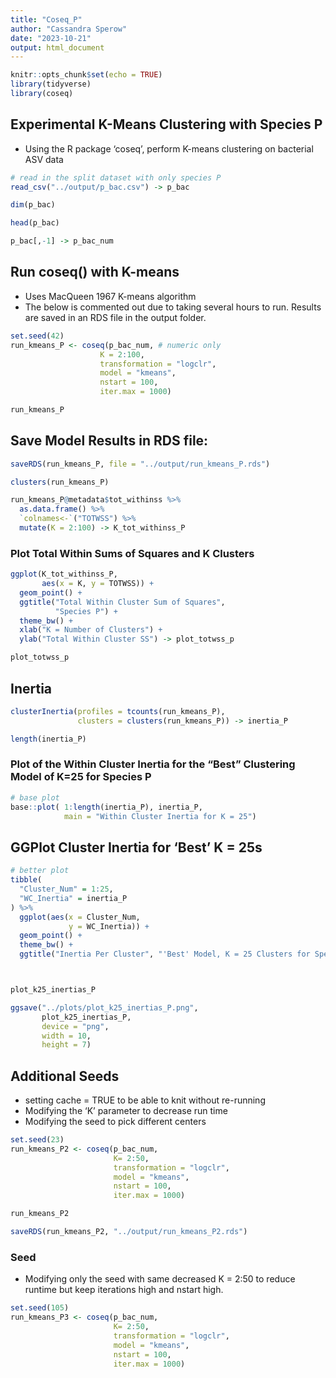 ```yaml
---
title: "Coseq_P"
author: "Cassandra Sperow"
date: "2023-10-21"
output: html_document
---
```


```r
knitr::opts_chunk$set(echo = TRUE)
library(tidyverse)
library(coseq)
```

## Experimental K-Means Clustering with Species P
- Using the R package 'coseq', perform K-means clustering on bacterial ASV data
```r
# read in the split dataset with only species P
read_csv("../output/p_bac.csv") -> p_bac
```

```r
dim(p_bac)
```


```r
head(p_bac)

p_bac[,-1] -> p_bac_num
```

## Run coseq() with K-means
- Uses MacQueen 1967 K-means algorithm 
- The below is commented out due to taking several hours to run. Results are saved in an RDS file in the output folder. 
```r
set.seed(42)
run_kmeans_P <- coseq(p_bac_num, # numeric only
                    K = 2:100,
                    transformation = "logclr",
                    model = "kmeans",
                    nstart = 100,
                    iter.max = 1000)
```

```r
run_kmeans_P
```

## Save Model Results in RDS file:
```r
saveRDS(run_kmeans_P, file = "../output/run_kmeans_P.rds")
```

```r
clusters(run_kmeans_P)
```





```r
run_kmeans_P@metadata$tot_withinss %>% 
  as.data.frame() %>% 
  `colnames<-`("TOTWSS") %>% 
  mutate(K = 2:100) -> K_tot_withinss_P
```

### Plot Total Within Sums of Squares and K Clusters
```r
ggplot(K_tot_withinss_P, 
       aes(x = K, y = TOTWSS)) +
  geom_point() +
  ggtitle("Total Within Cluster Sum of Squares", 
          "Species P") +
  theme_bw() +
  xlab("K = Number of Clusters") + 
  ylab("Total Within Cluster SS") -> plot_totwss_p
```


```r
plot_totwss_p
```

## Inertia
```r
clusterInertia(profiles = tcounts(run_kmeans_P), 
               clusters = clusters(run_kmeans_P)) -> inertia_P

length(inertia_P)
```

### Plot of the Within Cluster Inertia for the "Best" Clustering Model of K=25 for Species P
```r
# base plot
base::plot( 1:length(inertia_P), inertia_P, 
            main = "Within Cluster Inertia for K = 25")
```

## GGPlot Cluster Inertia for 'Best' K = 25s
```r
# better plot
tibble(
  "Cluster_Num" = 1:25, 
  "WC_Inertia" = inertia_P
) %>% 
  ggplot(aes(x = Cluster_Num, 
             y = WC_Inertia)) +
  geom_point() +
  theme_bw() +
  ggtitle("Inertia Per Cluster", "'Best' Model, K = 25 Clusters for Species P") -> plot_k25_inertias_P



plot_k25_inertias_P

ggsave("../plots/plot_k25_inertias_P.png", 
       plot_k25_inertias_P, 
       device = "png", 
       width = 10, 
       height = 7)

```


## Additional Seeds
- setting cache = TRUE to be able to knit without re-running
- Modifying the 'K' parameter to decrease run time
- Modifying the seed to pick different centers
```r
set.seed(23)
run_kmeans_P2 <- coseq(p_bac_num, 
                       K= 2:50, 
                       transformation = "logclr",
                       model = "kmeans",
                       nstart = 100, 
                       iter.max = 1000)
```


```r
run_kmeans_P2
```


```r
saveRDS(run_kmeans_P2, "../output/run_kmeans_P2.rds")
```


### Seed 
- Modifying only the seed with same decreased K = 2:50 to reduce runtime but keep iterations high and nstart high. 
```r
set.seed(105)
run_kmeans_P3 <- coseq(p_bac_num, 
                       K= 2:50, 
                       transformation = "logclr",
                       model = "kmeans",
                       nstart = 100, 
                       iter.max = 1000)

```


```r
```


```r
```











